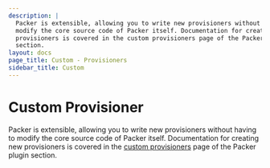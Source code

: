 ```yaml
---
description: |
  Packer is extensible, allowing you to write new provisioners without having to
  modify the core source code of Packer itself. Documentation for creating new
  provisioners is covered in the custom provisioners page of the Packer plugin
  section.
layout: docs
page_title: Custom - Provisioners
sidebar_title: Custom
---
```


# Custom Provisioner

Packer is extensible, allowing you to write new provisioners without having to
modify the core source code of Packer itself. Documentation for creating new
provisioners is covered in the [custom
provisioners](/docs/extending/custom-provisioners) page of the Packer
plugin section.
